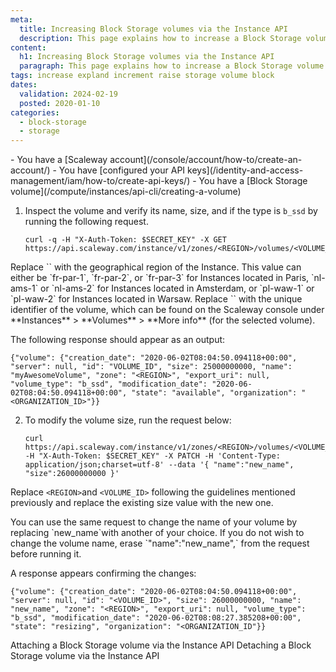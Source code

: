 ```yaml
---
meta:
  title: Increasing Block Storage volumes via the Instance API
  description: This page explains how to increase a Block Storage volume using the Instance API.
content:
  h1: Increasing Block Storage volumes via the Instance API
  paragraph: This page explains how to increase a Block Storage volume
tags: increase expland increment raise storage volume block
dates:
  validation: 2024-02-19
  posted: 2020-01-10
categories:
  - block-storage
  - storage
---
```


<Macro id="iam-requirements" />

<Message type="requirement">
  - You have a [Scaleway account](/console/account/how-to/create-an-account/)
  - You have [configured your API keys](/identity-and-access-management/iam/how-to/create-api-keys/)
  - You have a [Block Storage volume](/compute/instances/api-cli/creating-a-volume)
</Message>

1. Inspect the volume and verify its name, size, and if the type is `b_ssd` by running the following request.
    ```
    curl -q -H "X-Auth-Token: $SECRET_KEY" -X GET https://api.scaleway.com/instance/v1/zones/<REGION>/volumes/<VOLUME_ID>
    ```

  <Message type="note">
    Replace `<REGION>` with the geographical region of the Instance. This value can either be `fr-par-1`, `fr-par-2`, or  `fr-par-3` for Instances located in Paris, `nl-ams-1` or `nl-ams-2` for Instances located in Amsterdam, or `pl-waw-1` or `pl-waw-2` for Instances located in Warsaw. Replace `<VOLUME_ID>` with the unique identifier of the volume, which can be found on the Scaleway console under **Instances** > **Volumes** > **More info** (for the selected volume).
  </Message>

  The following response should appear as an output:

  ```
  {"volume": {"creation_date": "2020-06-02T08:04:50.094118+00:00", "server": null, "id": "VOLUME_ID", "size": 25000000000, "name": "myAwesomeVolume", "zone": "<REGION>", "export_uri": null, "volume_type": "b_ssd", "modification_date": "2020-06-02T08:04:50.094118+00:00", "state": "available", "organization": "<ORGANIZATION_ID>"}}
  ```
2. To modify the volume size, run the request below:
    ```
    curl https://api.scaleway.com/instance/v1/zones/<REGION>/volumes/<VOLUME_ID> -H "X-Auth-Token: $SECRET_KEY" -X PATCH -H 'Content-Type: application/json;charset=utf-8' --data '{ "name":"new_name", "size":26000000000 }'
    ```
  Replace `<REGION>`and `<VOLUME_ID>` following the guidelines mentioned previously and replace the existing size value with the new one.

  <Message type="note">
    You can use the same request to change the name of your volume by replacing `new_name`with another of your choice. If you do not wish to change the volume name, erase `"name":"new_name",` from the request before running it.
  </Message>

  A response appears confirming the changes:
  ```
  {"volume": {"creation_date": "2020-06-02T08:04:50.094118+00:00", "server": null, "id": "<VOLUME_ID>", "size": 26000000000, "name": "new_name", "zone": "<REGION>", "export_uri": null, "volume_type": "b_ssd", "modification_date": "2020-06-02T08:08:27.385208+00:00", "state": "resizing", "organization": "<ORGANIZATION_ID"}}
  ```


<Navigation title="See also">
  <PreviousButton to="/compute/instances/api-cli/attaching-a-volume">Attaching a Block Storage volume via the Instance API</PreviousButton>
  <NextButton to="/compute/instances/api-cli/detaching-a-volume">Detaching a Block Storage volume via the Instance API</NextButton>
</Navigation>